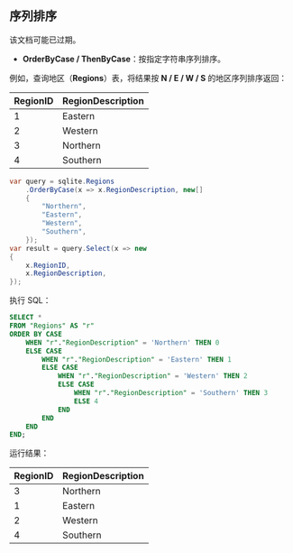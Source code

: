 
## 序列排序

<Tip>
该文档可能已过期。
</Tip>

- **OrderByCase / ThenByCase**：按指定字符串序列排序。

例如，查询地区（**Regions**）表，将结果按 **N / E / W / S** 的地区序列排序返回：

| RegionID | RegionDescription |
| :------- | :---------------- |
| 1        | Eastern           |
| 2        | Western           |
| 3        | Northern          |
| 4        | Southern          |

```csharp
var query = sqlite.Regions
    .OrderByCase(x => x.RegionDescription, new[]
    {
        "Northern",
        "Eastern",
        "Western",
        "Southern",
    });
var result = query.Select(x => new
{
    x.RegionID,
    x.RegionDescription,
});
```

执行 SQL：

```sql
SELECT *
FROM "Regions" AS "r"
ORDER BY CASE
    WHEN "r"."RegionDescription" = 'Northern' THEN 0
    ELSE CASE
        WHEN "r"."RegionDescription" = 'Eastern' THEN 1
        ELSE CASE
            WHEN "r"."RegionDescription" = 'Western' THEN 2
            ELSE CASE
                WHEN "r"."RegionDescription" = 'Southern' THEN 3
                ELSE 4
            END
        END
    END
END;
```

运行结果：

| RegionID | RegionDescription |
| :------- | :---------------- |
| 3        | Northern          |
| 1        | Eastern           |
| 2        | Western           |
| 4        | Southern          |

<br/>